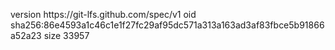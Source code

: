 version https://git-lfs.github.com/spec/v1
oid sha256:86e4593a1c46c1e1f27fc29af95dc571a313a163ad3af83fbce5b91866a52a23
size 33957

